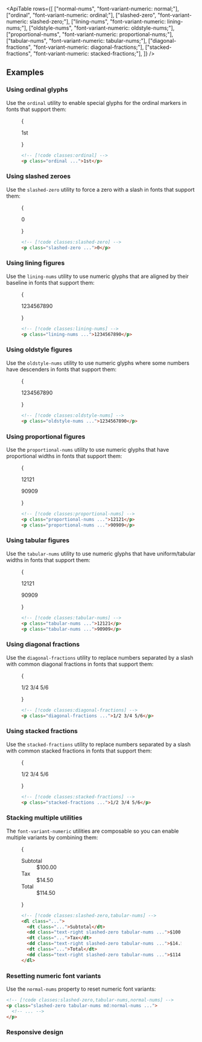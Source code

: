 

<ApiTable
  rows={[
    ["normal-nums", "font-variant-numeric: normal;"],
    ["ordinal", "font-variant-numeric: ordinal;"],
    ["slashed-zero", "font-variant-numeric: slashed-zero;"],
    ["lining-nums", "font-variant-numeric: lining-nums;"],
    ["oldstyle-nums", "font-variant-numeric: oldstyle-nums;"],
    ["proportional-nums", "font-variant-numeric: proportional-nums;"],
    ["tabular-nums", "font-variant-numeric: tabular-nums;"],
    ["diagonal-fractions", "font-variant-numeric: diagonal-fractions;"],
    ["stacked-fractions", "font-variant-numeric: stacked-fractions;"],
  ]}
/>

## Examples

### Using ordinal glyphs

Use the `ordinal` utility to enable special glyphs for the ordinal markers in fonts that support them:

<Figure>

<Example>{<p className="text-center font-source text-lg text-gray-900 ordinal dark:text-gray-200">1st</p>}</Example>

```html
<!-- [!code classes:ordinal] -->
<p class="ordinal ...">1st</p>
```

</Figure>

### Using slashed zeroes

Use the `slashed-zero` utility to force a zero with a slash in fonts that support them:

<Figure>

<Example>{<p className="text-center font-source text-lg text-gray-900 slashed-zero dark:text-gray-200">0</p>}</Example>

```html
<!-- [!code classes:slashed-zero] -->
<p class="slashed-zero ...">0</p>
```

</Figure>

### Using lining figures

Use the `lining-nums` utility to use numeric glyphs that are aligned by their baseline in fonts that support them:

<Figure>

<Example>
  {<p className="text-center font-source text-lg text-gray-900 lining-nums dark:text-gray-200">1234567890</p>}
</Example>

```html
<!-- [!code classes:lining-nums] -->
<p class="lining-nums ...">1234567890</p>
```

</Figure>

### Using oldstyle figures

Use the `oldstyle-nums` utility to use numeric glyphs where some numbers have descenders in fonts that support them:

<Figure>

<Example>
  {<p className="text-center font-source text-lg text-gray-900 oldstyle-nums dark:text-gray-200">1234567890</p>}
</Example>

```html
<!-- [!code classes:oldstyle-nums] -->
<p class="oldstyle-nums ...">1234567890</p>
```

</Figure>

### Using proportional figures

Use the `proportional-nums` utility to use numeric glyphs that have proportional widths in fonts that support them:

<Figure>

<Example>
  {
    <div className="max-w-xs text-right">
      <p className="font-source text-lg text-gray-900 proportional-nums dark:text-gray-200">12121</p>
      <p className="font-source text-lg text-gray-900 proportional-nums dark:text-gray-200">90909</p>
    </div>
  }
</Example>

```html
<!-- [!code classes:proportional-nums] -->
<p class="proportional-nums ...">12121</p>
<p class="proportional-nums ...">90909</p>
```

</Figure>

### Using tabular figures

Use the `tabular-nums` utility to use numeric glyphs that have uniform/tabular widths in fonts that support them:

<Figure>

<Example>
  {
    <div className="max-w-xs text-right">
      <p className="font-source text-lg text-gray-900 tabular-nums dark:text-gray-200">12121</p>
      <p className="font-source text-lg text-gray-900 tabular-nums dark:text-gray-200">90909</p>
    </div>
  }
</Example>

```html
<!-- [!code classes:tabular-nums] -->
<p class="tabular-nums ...">12121</p>
<p class="tabular-nums ...">90909</p>
```

</Figure>

### Using diagonal fractions

Use the `diagonal-fractions` utility to replace numbers separated by a slash with common diagonal fractions in fonts that support them:

<Figure>

<Example>
  {<p className="text-center font-source text-lg text-gray-900 diagonal-fractions dark:text-gray-200">1/2 3/4 5/6</p>}
</Example>

```html
<!-- [!code classes:diagonal-fractions] -->
<p class="diagonal-fractions ...">1/2 3/4 5/6</p>
```

</Figure>

### Using stacked fractions

Use the `stacked-fractions` utility to replace numbers separated by a slash with common stacked fractions in fonts that support them:

<Figure>

<Example>
  {
    <p className="text-center font-ubuntu-mono text-lg text-gray-900 stacked-fractions dark:text-gray-200">
      1/2 3/4 5/6
    </p>
  }
</Example>

```html
<!-- [!code classes:stacked-fractions] -->
<p class="stacked-fractions ...">1/2 3/4 5/6</p>
```

</Figure>

### Stacking multiple utilities

The `font-variant-numeric` utilities are composable so you can enable multiple variants by combining them:

<Figure>

<Example>
  {
    <dl className="mx-auto grid max-w-2xs grid-cols-2 text-gray-900 dark:text-gray-200">
      <dt className="border-b border-gray-200 py-2 dark:border-white/10">Subtotal</dt>
      <dd className="border-b border-gray-200 py-2 text-right slashed-zero tabular-nums dark:border-white/10">
        $100.00
      </dd>
      <dt className="border-b border-gray-200 py-2 dark:border-white/10">Tax</dt>
      <dd className="border-b border-gray-200 py-2 text-right slashed-zero tabular-nums dark:border-white/10">
        $14.50
      </dd>
      <dt className="font-medium py-2">Total</dt>
      <dd className="font-medium py-2 text-right slashed-zero tabular-nums">$114.50</dd>
    </dl>
  }
</Example>

```html
<!-- [!code classes:slashed-zero,tabular-nums] -->
<dl class="...">
  <dt class="...">Subtotal</dt>
  <dd class="text-right slashed-zero tabular-nums ...">$100.00</dd>
  <dt class="...">Tax</dt>
  <dd class="text-right slashed-zero tabular-nums ...">$14.50</dd>
  <dt class="...">Total</dt>
  <dd class="text-right slashed-zero tabular-nums ...">$114.50</dd>
</dl>
```

</Figure>

### Resetting numeric font variants

Use the `normal-nums` property to reset numeric font variants:

```html
<!-- [!code classes:slashed-zero,tabular-nums,normal-nums] -->
<p class="slashed-zero tabular-nums md:normal-nums ...">
  <!-- ... -->
</p>
```

### Responsive design

<ResponsiveDesign
  property="font-variant-numeric"
  defaultClass="proportional-nums"
  featuredClass="tabular-nums"
  element="p"
/>
